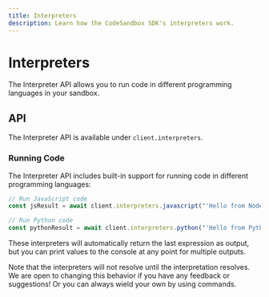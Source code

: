```yaml
---
title: Interpreters
description: Learn how the CodeSandbox SDK's interpreters work.
---
```



# Interpreters

The Interpreter API allows you to run code in different programming languages in your sandbox.

## API

The Interpreter API is available under `client.interpreters`.

### Running Code

The Interpreter API includes built-in support for running code in different programming languages:

```ts
// Run JavaScript code
const jsResult = await client.interpreters.javascript("'Hello from Node.js!'");

// Run Python code
const pythonResult = await client.interpreters.python("'Hello from Python!'");
```

These interpreters will automatically return the last expression as output, but you can print values to the console at any point for multiple outputs.

<Callout>
Note that the interpreters will not resolve until the interpretation resolves. We are open to changing this behavior if you have any feedback or suggestions! Or you can always wield your own by using commands.
</Callout>
